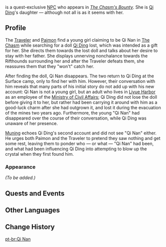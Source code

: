 {{Meta
<!-- Remove this template after adding the missing info -->
|missing_NPC_profile  = yes
}}
{{Character Infobox
|type             = Quest NPC
|image            = NPC Qi Nan.png
|realname         = 
|region           = Liyue
|location         = Liyue
|affiliation      = 
|title            = Strange Little Girl

|ancestry         = <!-- Clan/family -->
|father           = Qi Ding
|mother           = 
|spouse           = 
|sibling          = 
|child            = 
|relative         = 

|voiceEN          = 
|voiceCN          = 
|voiceJP          = 
|dialoguereward   = 
}}
{{Lang|'''Qi Nan'''|zh=戚楠|zh_rm=Qī Nán}} is a quest-exclusive [[NPC]] who appears in ''[[The Chasm's Bounty]]''. She is [[Qi Ding]]'s daughter &mdash; although not all is as it seems with her.

==Profile==
The [[Traveler]] and [[Paimon]] find a young girl claiming to be Qi Nan in [[The Chasm: Underground Mines|The Chasm]] while searching for a doll [[Qi Ding]] lost, which was intended as a gift for her. She directs them towards the lost doll and talks about her desire to stay with her father. She displays unnerving nonchalance towards the Rifthounds surrounding her and after the Traveler defeats them, she reassures them that they "won't" catch her.

After finding the doll, Qi Nan disappears. The two return to Qi Ding at the Surface camp, only to find her with him. However, their conversation with him reveals that many parts of his initial story do not add up with his new account: Qi Nan is not a young girl, but an adult who lives in [[Liyue Harbor]] as an employee of the [[Ministry of Civil Affairs]]; Qi Ding did not lose the doll before giving it to her, but rather had been carrying it around with him as a good-luck charm after she had outgrown it, and lost it during the evacuation of the mines two years ago. Furthermore, the young "Qi Nan" had disappeared over the course of their conversation, while Qi Ding was unaware of her presence.

[[Muning]] echoes Qi Ding's second account and did not see "Qi Nan" either. He urges both Paimon and the Traveler to pretend they saw nothing and get some rest, leaving them to ponder who &mdash; or what &mdash; "Qi Nan" had been, and what had been influencing Qi Ding into attempting to blow up the crystal when they first found him.

===Appearance===
''(To be added.)''

==Quests and Events==
{{Quests and Events}}

==Other Languages==
{{Other Languages
|default_hidden = 1
|en      = Qi Nan
|zhs     = 戚楠
|zhs_rm  = Qī Nán
|zht     = 戚楠
|zht_rm  = Qī Nán
|ja      = 戚楠
|ja_rm   = Soku Nan{{Assumed}}
|ko      = 척남
|ko_rm   = Cheok Nam
|es      = Chi Nan
|fr      = Qi Nan
|ru      = Ци Нань
|th      = Qi Nan
|vi      = Qi Nan
|de      = Qi Nan
|id      = Qi Nan
|pt      = Qi Nan
|tr      = Qi Nan
|it      = Qi Nan
}}

==Change History==
{{Change History|2.6}}
<!--
==References==
{{Reflist}}
-->

[[pt-br:Qi Nan]]